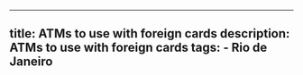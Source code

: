 ---
  title: ATMs to use with foreign cards
  description: ATMs to use with foreign cards
  tags:
    - Rio de Janeiro
  ---